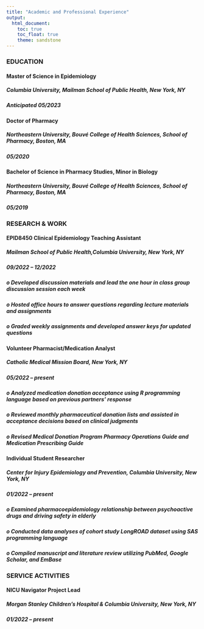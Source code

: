 ```yaml
---
title: "Academic and Professional Experience"
output: 
  html_document:
    toc: true
    toc_float: true
    theme: sandstone
---
```

#### 
### EDUCATION
#### 
#### Master of Science in Epidemiology
##### Columbia University, Mailman School of Public Health, New York, NY
##### Anticipated 05/2023
#### 
#### Doctor of Pharmacy
##### Northeastern University, Bouvé College of Health Sciences, School of Pharmacy, Boston, MA
##### 05/2020
#### 
#### Bachelor of Science in Pharmacy Studies, Minor in Biology
##### Northeastern University, Bouvé College of Health Sciences, School of Pharmacy, Boston, MA
##### 05/2019
#### 
#### 
#### 
### RESEARCH & WORK
#### 
#### EPID8450 Clinical Epidemiology Teaching Assistant
##### Mailman School of Public Health,Columbia University, New York, NY
##### 09/2022 – 12/2022
##### o Developed discussion materials and lead the one hour in class group discussion session each week
##### o Hosted office hours to answer questions regarding lecture materials and assignments
##### o Graded weekly assignments and developed answer keys for updated questions
#### 
#### 
#### Volunteer Pharmacist/Medication Analyst
##### Catholic Medical Mission Board, New York, NY
##### 05/2022 – present
##### o Analyzed medication donation acceptance using R programming language based on previous partners’ response
##### o Reviewed monthly pharmaceutical donation lists and assisted in acceptance decisions based on clinical judgments
##### o Revised Medical Donation Program Pharmacy Operations Guide and Medication Prescribing Guide
#### 
#### 
#### Individual Student Researcher
##### Center for Injury Epidemiology and Prevention, Columbia University, New York, NY
##### 01/2022 – present
##### o Examined pharmacoepidemiology relationship between psychoactive drugs and driving safety in elderly
##### o Conducted data analyses of cohort study LongROAD dataset using SAS programming language
##### o Compiled manuscript and literature review utilizing PubMed, Google Scholar, and EmBase
#### 
#### 
#### 
### SERVICE ACTIVITIES
#### 
#### NICU Navigator Project Lead
##### Morgan Stanley Children’s Hospital & Columbia University, New York, NY
##### 01/2022 – present


